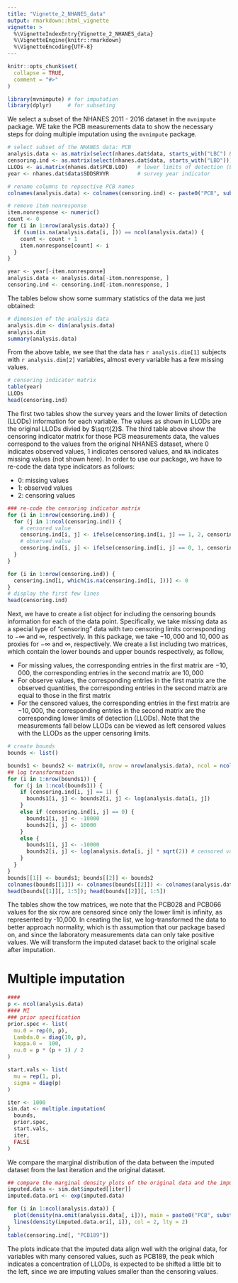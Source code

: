 ```yaml
---
title: "Vignette_2_NHANES_data"
output: rmarkdown::html_vignette
vignette: >
  %\VignetteIndexEntry{Vignette_2_NHANES_data}
  %\VignetteEngine{knitr::rmarkdown}
  %\VignetteEncoding{UTF-8}
---
```


```r
knitr::opts_chunk$set(
  collapse = TRUE,
  comment = "#>"
)
```

```r
library(mvnimpute) # for imputation
library(dplyr)     # for subseting
```

We select a subset of the NHANES 2011 - 2016 dataset in the `mvnimpute` package. WE take the PCB measurements data to show the necessary steps for doing multiple imputation using the `mvnimpute` package.

```r
# select subset of the NHANES data: PCB
analysis.data <- as.matrix(select(nhanes.dat$data, starts_with("LBC") & !ends_with("LA")))                      
censoring.ind <- as.matrix(select(nhanes.dat$data, starts_with("LBD")))
LLODs <- as.matrix(nhanes.dat$PCB.LOD)   # lower limits of detection (LLODs)
year <- nhanes.dat$data$SDDSRVYR         # survey year indicator

# rename columns to repsective PCB names
colnames(analysis.data) <- colnames(censoring.ind) <- paste0("PCB", substr(colnames(analysis.data), 4, 6))

# remove item nonresponse
item.nonresponse <- numeric()
count <- 0
for (i in 1:nrow(analysis.data)) {
  if (sum(is.na(analysis.data[i, ])) == ncol(analysis.data)) {
    count <- count + 1
    item.nonresponse[count] <- i
  }
}

year <- year[-item.nonresponse]
analysis.data <- analysis.data[-item.nonresponse, ]
censoring.ind <- censoring.ind[-item.nonresponse, ]
```

The tables below show some summary statistics of the data we just obtained: 

```r
# dimension of the analysis data
analysis.dim <- dim(analysis.data)
analysis.dim
summary(analysis.data)
```

From the above table, we see that the data has `r analysis.dim[1]` subjects with `r analysis.dim[2]` variables, almost every variable has a few missing values.

```r
# censoring indicator matrix
table(year)
LLODs
head(censoring.ind)
```

The first two tables show the survey years and the lower limits of detection (LLODs) information for each variable. The values as shown in LLODs are the original LLODs divied by $\sqrt{2}$. The third table above show the censoring indicator matrix for those PCB measurements data, the values correspond to the values from the original NHANES dataset, where 0 indicates observed values, 1 indicates censored values, and `NA` indicates missing values (not shown here). In order to use our package, we have to re-code the data type indicators as follows:

* 0: missing values
* 1: observed values
* 2: censoring values

```r
### re-code the censoring indicator matrix
for (i in 1:nrow(censoring.ind)) {
  for (j in 1:ncol(censoring.ind)) {
    # censored value
    censoring.ind[i, j] <- ifelse(censoring.ind[i, j] == 1, 2, censoring.ind[i, j])
    # observed value
    censoring.ind[i, j] <- ifelse(censoring.ind[i, j] == 0, 1, censoring.ind[i, j])
  }
}

for (i in 1:nrow(censoring.ind)) {
  censoring.ind[i, which(is.na(censoring.ind[i, ]))] <- 0
}
# display the first few lines
head(censoring.ind)
```

Next, we have to create a list object for including the censoring bounds information for each of the data point. Specifically, we take missing data as a special type of "censoring" data with two censoring limits corresponding to $-\infty$ and $\infty$, respectively. In this package, we take $-10,000$ and $10,000$ as proxies for $-\infty$ and $\infty$, respectively. We create a list including two matrices, which contain the lower bounds and upper bounds respectively, as follow,

* For missing values, the corresponding entries in the first matrix are $-10,000$, the corresponding entries in the second matrix are $10,000$
* For observe values, the corresponding entries in the first matrix are the observed quantities, the corresponding entries in the second matrix are equal to those in the first matrix
* For the censored values, the corresponding entries in the first matrix are $-10,000$, the corresponding entries in the second matrix are the corresponding lower limits of detection (LLODs). Note that the measurements fall below LLODs can be viewed as left censored values with the LLODs as the upper censoring limits.

```r
# create bounds
bounds <- list()

bounds1 <- bounds2 <- matrix(0, nrow = nrow(analysis.data), ncol = ncol(analysis.data))
## log transformation
for (i in 1:nrow(bounds1)) {
  for (j in 1:ncol(bounds1)) {
    if (censoring.ind[i, j] == 1) {
      bounds1[i, j] <- bounds2[i, j] <- log(analysis.data[i, j])
    }
    else if (censoring.ind[i, j] == 0) {
      bounds1[i, j] <- -10000
      bounds2[i, j] <- 10000
    }
    else {
      bounds1[i, j] <- -10000
      bounds2[i, j] <- log(analysis.data[i, j] * sqrt(2)) # censored values are LLODs/sqrt(2)
    }
  }
}
bounds[[1]] <- bounds1; bounds[[2]] <- bounds2
colnames(bounds[[1]]) <- colnames(bounds[[2]]) <- colnames(analysis.data)
head(bounds[[1]][, 1:5]); head(bounds[[2]][, 1:5])
```

The tables show the tow matrices, we note that the PCB028 and PCB066 values for the six row are censored since only the lower limit is infinity, as represented by -10,000. In creating the list, we log-transformed the data to better approach normality, which is th assumption that our package based on, and since the laboratory measurements data can only take positive values. We will transform the imputed dataset back to the original scale after imputation.

# Multiple imputation

```r
####
p <- ncol(analysis.data)
#### MI
### prior specification
prior.spec <- list(
  mu.0 = rep(0, p),
  Lambda.0 = diag(10, p),
  kappa.0 =  100,
  nu.0 = p * (p + 1) / 2
)

start.vals <- list(
  mu = rep(1, p),
  sigma = diag(p)
)

iter <- 1000
sim.dat <- multiple.imputation(
  bounds,
  prior.spec,
  start.vals,
  iter,
  FALSE
)
```

We compare the marginal distribution of the data between the imputed dataset from the last iteration and the original dataset.

```r
## compare the marginal density plots of the original data and the imputed data (last iteration)
imputed.data <- sim.dat$imputed[[iter]]
imputed.data.ori <- exp(imputed.data)

for (i in 1:ncol(analysis.data)) {
  plot(density(na.omit(analysis.data[, i])), main = paste0("PCB", substr(colnames(analysis.data)[i], 4, 6)))
  lines(density(imputed.data.ori[, i]), col = 2, lty = 2)
}
table(censoring.ind[, "PCB189"])
```

The plots indicate that the imputed data align well with the original data, for variables with many censored values, such as PCB189, the peak which indicates a concentration of LLODs, is expected to be shifted a little bit to the left, since we are imputing values smaller than the censoring values.



